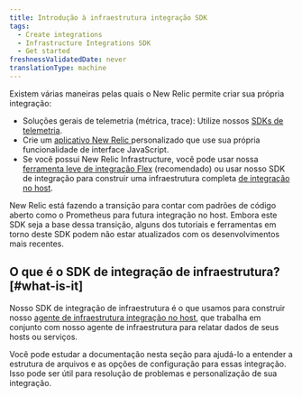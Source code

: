 ```yaml
---
title: Introdução à infraestrutura integração SDK
tags:
  - Create integrations
  - Infrastructure Integrations SDK
  - Get started
freshnessValidatedDate: never
translationType: machine
---
```


Existem várias maneiras pelas quais o New Relic permite criar sua própria integração:

* Soluções gerais de telemetria (métrica, trace): Utilize nossos [SDKs de telemetria](/docs/data-ingest-apis/get-data-new-relic/new-relic-sdks/telemetry-sdks-send-custom-telemetry-data-new-relic).
* Crie um [aplicativo New Relic ](/docs/new-relic-one/use-new-relic-one/build-new-relic-one/new-relic-one-build-your-own-custom-new-relic-one-application)personalizado que use sua própria funcionalidade de interface JavaScript.
* Se você possui New Relic Infrastructure, você pode usar nossa [ferramenta leve de integração Flex](/docs/integrations/host-integrations/host-integrations-list/flex-integration-tool-build-your-own-integration) (recomendado) ou usar nosso SDK de integração para construir uma infraestrutura completa [de integração no host](/docs/integrations/host-integrations/getting-started/introduction-host-integrations).

<Callout variant="important">
  New Relic está fazendo a transição para contar com padrões de código aberto como o Prometheus para futura integração no host. Embora este SDK seja a base dessa transição, alguns dos tutoriais e ferramentas em torno deste SDK podem não estar atualizados com os desenvolvimentos mais recentes.
</Callout>

## O que é o SDK de integração de infraestrutura? [#what-is-it]

Nosso SDK de integração de infraestrutura é o que usamos para construir nosso [agente de infraestrutura integração no host](/docs/infrastructure/host-integrations/installation/install-infrastructure-host-integrations), que trabalha em conjunto com nosso agente de infraestrutura para relatar dados de seus hosts ou serviços.

Você pode estudar a documentação nesta seção para ajudá-lo a entender a estrutura de arquivos e as opções de configuração para essas integração. Isso pode ser útil para resolução de problemas e personalização de sua integração.

